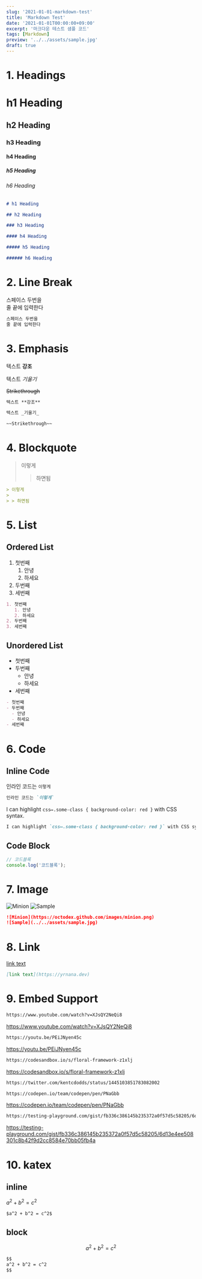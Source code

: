 ```yaml
---
slug: '2021-01-01-markdown-test'
title: 'Markdown Test'
date: '2021-01-01T00:00:00+09:00'
excerpt: '마크다운 테스트 샘플 코드'
tags: [Markdown]
preview: '../../assets/sample.jpg'
draft: true
---
```


# 1. Headings

# h1 Heading

## h2 Heading

### h3 Heading

#### h4 Heading

##### h5 Heading

###### h6 Heading

```md
# h1 Heading

## h2 Heading

### h3 Heading

#### h4 Heading

##### h5 Heading

###### h6 Heading
```

# 2. Line Break

스페이스 두번을  
줄 끝에 입력한다

```md
스페이스 두번을  
줄 끝에 입력한다
```

# 3. Emphasis

텍스트 **강조**

텍스트 _기울기_

~~Strikethrough~~

```md
텍스트 **강조**

텍스트 _기울기_

~~Strikethrough~~
```

# 4. Blockquote

> 이렇게
>
> > 하면됨

```md
> 이렇게
>
> > 하면됨
```

# 5. List

## Ordered List

1. 첫번째
   1. 안녕
   2. 하세요
2. 두번째
3. 세번째

```md
1. 첫번째
   1. 안녕
   2. 하세요
2. 두번째
3. 세번째
```

## Unordered List

- 첫번째
- 두번째
  - 안녕
  - 하세요
- 세번째

```md
- 첫번째
- 두번째
  - 안녕
  - 하세요
- 세번째
```

# 6. Code

## Inline Code

인라인 코드는 `이렇게`

```md
인라인 코드는 `이렇게`
```

I can highlight `css↦.some-class { background-color: red }` with CSS syntax.

```md
I can highlight `css↦.some-class { background-color: red }` with CSS syntax.
```

## Code Block

```js
// 코드블록
console.log('코드블록');
```

# 7. Image

![Minion](https://octodex.github.com/images/minion.png)
![Sample](../../assets/sample.jpg)

```md
![Minion](https://octodex.github.com/images/minion.png)
![Sample](../../assets/sample.jpg)
```

# 8. Link

[link text](https://yrnana.dev)

```md
[link text](https://yrnana.dev)
```

# 9. Embed Support

```md
https://www.youtube.com/watch?v=XJsQY2NeQi8
```

https://www.youtube.com/watch?v=XJsQY2NeQi8

```md
https://youtu.be/PEiJNyen45c
```

https://youtu.be/PEiJNyen45c

```md
https://codesandbox.io/s/floral-framework-z1xlj
```

https://codesandbox.io/s/floral-framework-z1xlj

```md
https://twitter.com/kentcdodds/status/1445103851783082002
```

<!-- https://twitter.com/kentcdodds/status/1445103851783082002 -->

```md
https://codepen.io/team/codepen/pen/PNaGbb
```

https://codepen.io/team/codepen/pen/PNaGbb

```md
https://testing-playground.com/gist/fb336c386145b235372a0f57d5c58205/6d13e4ee508301c8b42f9d2cc8584e70bb05fb4a
```

https://testing-playground.com/gist/fb336c386145b235372a0f57d5c58205/6d13e4ee508301c8b42f9d2cc8584e70bb05fb4a

# 10. katex

## inline

$a^2 + b^2 = c^2$

```md
$a^2 + b^2 = c^2$
```

## block

$$
a^2 + b^2 = c^2
$$

```md
$$
a^2 + b^2 = c^2
$$
```

